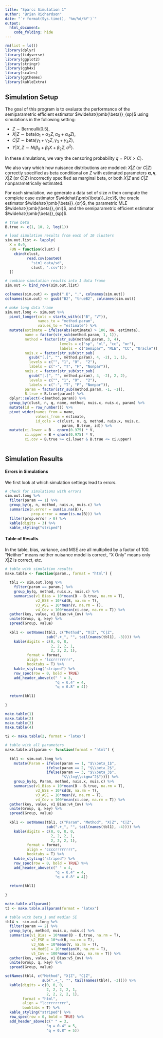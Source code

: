 ---
title: "Sparcc Simulation 1"
author: "Brian Richardson"
date: "`r format(Sys.time(), '%m/%d/%Y')`"
output:
  html_document:
    code_folding: hide
---

```{r message = F, warning = F}

rm(list = ls())
library(dplyr)
library(tidyverse)
library(ggplot2)
library(stringr)
library(ggh4x)
library(scales)
library(ggthemes)
library(kableExtra)

```

## Simulation Setup

The goal of this program is to evaluate the performance of the semiparametric efficient estimator $\widehat{\pmb{\beta}}_{sp}$ using simulations in the following setting:

* $Z \sim \textrm{Bernoulli}(0.5)$,
* $X|Z \sim \textrm{beta}(\alpha_1 + \alpha_2 Z, \alpha_3 + \alpha_4 Z)$,
* $C|Z \sim \textrm{beta}(\gamma_1 + \gamma_2 Z, \gamma_3 + \gamma_4 Z)$,
* $Y|X,Z \sim N(\beta_0 + \beta_1X + \beta_2Z, \sigma^2)$.


In these simulations, we vary the censoring probability $q=\textrm{P}(X>C)$.

We also vary which how nuisance distributions are modeled: $X|Z$ (or $C|Z$) correctly specified as beta conditional on $Z$ with estimated parameters $\pmb{\alpha}, \pmb{\gamma}$, $X|Z$ (or $C|Z$) incorrectly specified as marginal beta, or both $X|Z$ and $C|Z$ nonparametrically estimated.

For each simulation, we generate a data set of size $n$ then compute the complete case estimator $\widehat{\pmb{\beta}}_{cc}$, the oracle estimator $\widehat{\pmb{\beta}}_{or}$, the parametric MLE $\widehat{\pmb{\beta}}_{ml}$, and the semiparametric efficient estimator $\widehat{\pmb{\beta}}_{sp}$.

```{r}

# true beta
B.true <- c(1, 10, 2, log(1))

# load simulation results from each of 10 clusters
sim.out.list <- lapply(
  X = 0:9,
  FUN = function(clust) {
    cbind(clust,
          read.csv(paste0(
            "sim1_data/sd",
            clust, ".csv")))
  })

# combine simulation results into 1 data frame
sim.out <- bind_rows(sim.out.list)

colnames(sim.out) <- gsub(".B", ".", colnames(sim.out))
colnames(sim.out) <- gsub("B2", "trueB2", colnames(sim.out))

# make long data frame
sim.out.long <- sim.out %>% 
  pivot_longer(cols = starts_with(c("B", "V")),
               names_to = "method.param",
               values_to = "estimate") %>% 
  mutate(estimate = ifelse(abs(estimate) > 100, NA, estimate),
         name = factor(str_sub(method.param, 1, 1)),
         method = factor(str_sub(method.param, 3, 4),
                         levels = c("sp", "ml", "cc", "or"),
                         labels = c("Semipar", "MLE", "CC", "Oracle")),
         nuis.x = factor(str_sub(str_sub(
           gsub("[.]", "", method.param), 4, -2), 1, 1),
           levels = c("", "1", "0",  "2"),
           labels = c("-", "T", "F", "Nonpar")),
         nuis.c = factor(str_sub(str_sub(
           gsub("[.]", "", method.param), 4, -2), 2, 2),
           levels = c("", "1", "0",  "2"),
           labels = c("-", "T", "F", "Nonpar")),
         param = factor(str_sub(method.param, -1, -1)),
         B.true = B.true[param]) %>% 
  dplyr::select(-c(method.param)) %>% 
  group_by(clust, n, q, name, method, nuis.x, nuis.c, param) %>% 
  mutate(id = row_number()) %>% 
  pivot_wider(names_from = name,
              values_from = estimate,
              id_cols = c(clust, n, q, method, nuis.x, nuis.c,
                          param, B.true, id)) %>% 
  mutate(ci.lower = B - qnorm(0.975) * V,
         ci.upper = B + qnorm(0.975) * V,
         ci.cov = B.true >= ci.lower & B.true <= ci.upper)
             
```

## Simulation Results

#### Errors in Simulations

We first look at which simulation settings lead to errors.

```{r message = F}

# check for simulations with errors
sim.out.long %>% 
  filter(param == 1) %>% 
  group_by(q, n, method, nuis.x, nuis.c) %>% 
  summarize(n.error = sum(is.na(B)),
            prop.error = mean(is.na(B))) %>% 
  filter(prop.error > 0) %>% 
  kable(digits = 3) %>%
  kable_styling("striped")

```

#### Table of Results

In the table, bias, variance, and MSE are all multiplied by a factor of 100. "Neither" means neither nuisance model is correct, "X Only" means only $X|Z$ is correct, etc.

```{r message = F}

# table with simulation results
make.table <- function(param., format = "html") {
  
  tbl1 <- sim.out.long %>%
    filter(param == param.) %>% 
    group_by(q, method, nuis.x, nuis.c) %>% 
    summarise(v1_Bias = 10*mean(B - B.true, na.rm = T),
              v2_ESE = 10*sd(B, na.rm = T),
              v3_ASE = 10*mean(V, na.rm = T),
              v4_Cov = 100*mean(ci.cov, na.rm = T)) %>% 
  gather(key, value, v1_Bias:v4_Cov) %>% 
  unite(Group, q, key) %>% 
  spread(Group, value)
  
  kbl1 <- setNames(tbl1, c("Method", "X|Z", "C|Z",
                   sub(".+_", "", tail(names(tbl1), -3)))) %>% 
    kable(digits = c(0, 0, 0,
                     2, 2, 2, 1,
                     2, 2, 2, 1),
          format = format,
          align = "lccrrrrrrrr",
          booktabs = T) %>%
    kable_styling("striped") %>%
    row_spec(row = 0, bold = TRUE)
    add_header_above(c(" " = 3,
                       "q = 0.4" = 4,
                       "q = 0.8" = 4))
  
  return(kbl1)
  
}

```


```{r message = F}

make.table(1)
make.table(2)
make.table(3)
make.table(4)

```

```{r message = F}

t2 <- make.table(2, format = "latex")

```

```{r message = F}

# table with all parameters
make.table.allparam <- function(format = "html") {
  
  tbl1 <- sim.out.long %>%
    mutate(Param = ifelse(param == 1, "$\\beta_1$",
                   ifelse(param == 2, "$\\beta_2$",
                   ifelse(param == 3, "$\\beta_3$",
                          "$\\log\\sigma^2$")))) %>% 
    group_by(q, Param, method, nuis.x, nuis.c) %>% 
    summarise(v1_Bias = 10*mean(B - B.true, na.rm = T),
              v2_ESE = 10*sd(B, na.rm = T),
              v3_ASE = 10*mean(V, na.rm = T),
              v4_Cov = 100*mean(ci.cov, na.rm = T)) %>% 
  gather(key, value, v1_Bias:v4_Cov) %>% 
  unite(Group, q, key) %>% 
  spread(Group, value)
  
  kbl1 <- setNames(tbl1, c("Param", "Method", "X|Z", "C|Z",
                   sub(".+_", "", tail(names(tbl1), -4)))) %>% 
    kable(digits = c(0, 0, 0, 0,
                     2, 2, 2, 1,
                     2, 2, 2, 1),
          format = format,
          align = "ccccrrrrrrrr",
          booktabs = T) %>%
    kable_styling("striped") %>%
    row_spec(row = 0, bold = TRUE) %>% 
    add_header_above(c(" " = 4,
                       "q = 0.4" = 4,
                       "q = 0.8" = 4))
  
  return(kbl1)
  
}

```

```{r}

make.table.allparam()
t3 <- make.table.allparam(format = "latex")

```

```{r message = F}

# table with beta_1 and median SE
tbl4 <- sim.out.long %>%
  filter(param == 2) %>% 
  group_by(q, method, nuis.x, nuis.c) %>% 
  summarise(v1_Bias = 10*mean(B - B.true, na.rm = T),
            v2_ESE = 10*sd(B, na.rm = T),
            v3_ASE = 10*mean(V, na.rm = T),
            v4_MedSE = 10*median(V, na.rm = T),
            v5_Cov = 100*mean(ci.cov, na.rm = T)) %>% 
  gather(key, value, v1_Bias:v5_Cov) %>% 
  unite(Group, q, key) %>% 
  spread(Group, value)

setNames(tbl4, c("Method", "X|Z", "C|Z",
                 sub(".+_", "", tail(names(tbl4), -3)))) %>% 
  kable(digits = c(0, 0, 0,
                   2, 2, 2, 2, 1,
                   2, 2, 2, 2, 1),
        format = "html",
        align = "lccrrrrrrrr",
        booktabs = T) %>%
  kable_styling("striped") %>%
  row_spec(row = 0, bold = TRUE) %>% 
  add_header_above(c(" " = 3,
                   "q = 0.4" = 5,
                   "q = 0.8" = 5))
  
```

